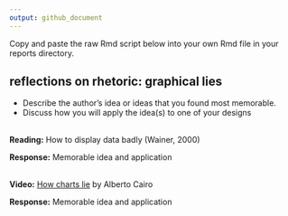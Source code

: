 ```yaml
---
output: github_document
---
```


Copy and paste the raw Rmd script below into your own Rmd file in your reports directory.   

## reflections on rhetoric: graphical lies

- Describe the author's idea or ideas that you found most memorable. 
- Discuss how you will apply the idea(s) to one of your designs


<br>
**Reading:** How to display data badly (Wainer, 2000)

**Response:** Memorable idea and application 


<br>
**Video:** [How charts lie](https://www.youtube.com/watch?v=Cd046xZhO_8&t=21m29s) by Alberto Cairo    

**Response:** Memorable idea and application 
